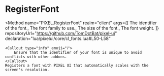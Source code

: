 

# RegisterFont
<Method
	name="PIXEL.RegisterFont"
	realm="client"
	args={[
		<Argument type="string" name="name">The identifier of the font.</Argument>,
		<Argument type="string" name="font">The font family to use.</Argument>,
		<Argument type="number" name="size">The size of the font.</Argument>,
		<Argument type="number" name="weight" defaultValue="500">The font weight.</Argument>
	]}
	repositoryUrl="https://github.com/TomDotBat/pixel-ui"
	declaration="lua/pixelui/core/cl_fonts.lua#L50-L58"
>
	<Callout type="info" emoji="ℹ️">
		Ensure that the identifier of your font is unique to avoid conflicts with other addons.
	</Callout>
	Registers a font with PIXEL UI that automatically scales with the screen's resolution.
</Method>